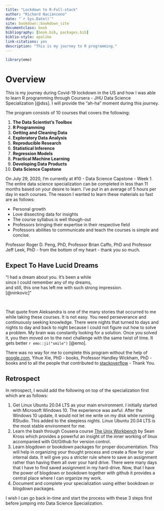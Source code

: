 ```yaml
--- 
title: "Lockdown to R-Full-stack"
author: "Richard Nacianceno"
date: "`r Sys.Date()`"
site: bookdown::bookdown_site
documentclass: book
bibliography: [book.bib, packages.bib]
biblio-style: apalike
link-citations: yes
description: "This is my journey to R programming."
---
```


```r
library(emo)
```

# Overview {-}

This is my journey during Covid-19 lockdown in the US and how I was able to learn R programming through Coursera - JHU Data Science Specialization [@dss]. I will provide the "ah-ha" moment during this journey.  

The program consists of 10 courses that covers the following:

1. **The Data Scientist’s Toolbox**
2. **R Programming**
3. **Getting and Cleaning Data**
4. **Exploratory Data Analysis**
5. **Reproducible Research**
6. **Statistical Inference**
7. **Regression Models**
8. **Practical Machine Learning**
9. **Developing Data Products**
10. **Data Science Capstone**

On July 29, 2020, I'm currently at #10 - Data Science Capstone - Week 1. The entire data science specialization can be completed in less than 11 months based on your desire to learn. I've put in an average of 5 hours per day in each courses. The reason I wanted to learn these materials so fast are as follows: 

- Personal growth 
- Love dissecting data for insights
- The course syllabus is well though-out 
- Professors bringing their expertise in their respective field
- Professors abilities to communicate and teach the courses is simple and concise.

Professor Roger D. Peng, PhD, Professor Brian Caffo, PhD and Professor Jeff Leek, PhD - from the bottom of my heart - thank you so much. 

## Expect To Have Lucid Dreams {-}

<div align="center">“I had a dream about you. It's been a while<br>since I could remember any of my dreams,<br>and still, this one has left me with such strong impression.<br>[@ninkovic]"</div>
<br>

That quote from Aleksandra is one of the many stories that occurred to me while taking these courses. It is not easy. You need perseverance and continuously seeking knowledge. There were nights that turned to days and nights to day and back to night because I could not figure out how to solve a problem. My brain was constantly looking for a solution. Once you solved it, you then moved on to the next challenge with the same twist of time. It gets better `r emo::ji("smile")` [@emo].

There was no way for me to complete this program without the help of [google.com](https://google.com), Yihue Xie, PhD - books, Professor Handley Wickham, PhD - books and to all the people that contributed to [stackoverflow](https://stackoverflow.com/) - Thank You.  

## Retrospect {-}

In retrospect, I would add the following on top of the specialization first which are as follows:

1. Get Linux Ubuntu 20.04 LTS as your main environment.  I initially started with Microsoft Windows 10.  The experience was awful. After the Windows 10 update, it would not let me write on my disk while running RStudio. This added to the sleepless nights. Linux Ubuntu 20.04 LTS is the most stable environment for me.  
2. Learn the bash through Cousera course [The Unix Workbench](https://www.coursera.org/learn/unix#about) by Sean Kross which provides a powerful an insight of the inner working of linux accompanied with Git/Github for version control.
3. Learn blogdown or bookdown packages for proper documentation. This will help in organizing your thought process and create a flow for your internal data.  It will give you a stricter rule where to save an assignment rather than having them all over your hard drive. There were many days that I have to find saved assignment in my hard-drive.  Now, that I have the power of blogdown or bookdown together with github it provides a central place where I can organize my work.    
4. Document and complete your specialization using either bookdown or blogdown packages.  

I wish I can go back in-time and start the process with these 3 steps first before jumping into Data Science Specialization.
